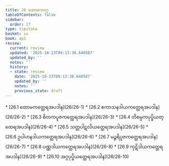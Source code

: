 ```yaml
---
title: 26 ထောမကဝဂ္ဂ
tableOfContents: false
sidebar:
  order: 27
type: tipitaka
basket: su
book: ap1
review:
  current: review
  updated: '2025-10-23T09:13:30.640587'
  updated_by: ''
  notes: ''
  history:
  - state: review
    date: '2025-10-23T09:13:30.640587'
    updated_by: ''
    notes: ''
    previous_state: draft
---
```



<ReviewStatus review={frontmatter.review} showDetails={true} />

<HypothesisAnnotation frontmatter={frontmatter} />

<DynamicBreadcrumb />



<TableOfContents book="ap1" section="26">
* [26.1 ထောမကတ္ထေရအပဒါန](26/26-1)
* [26.2 ဧကာသနဒါယကတ္ထေရအပဒါန](26/26-2)
* [26.3 စိတကပူဇကတ္ထေရအပဒါန](26/26-3)
* [26.4 တိစမ္ပကပုပ္ဖိယတ္ထေရအပဒါန](26/26-4)
* [26.5 သတ္တပါဋလိယတ္ထေရအပဒါန](26/26-5)
* [26.6 ဥပါဟနဒါယကတ္ထေရအပဒါန](26/26-6)
* [26.7 မဉ္ဇရိပူဇကတ္ထေရအပဒါန](26/26-7)
* [26.8 ပဏ္ဏဒါယကတ္ထေရအပဒါန](26/26-8)
* [26.9 ကုဋိဒါယကတ္ထေရအပဒါန](26/26-9)
* [26.10 အဂ္ဂပုပ္ဖိယတ္ထေရအပဒါန](26/26-10)
</TableOfContents>